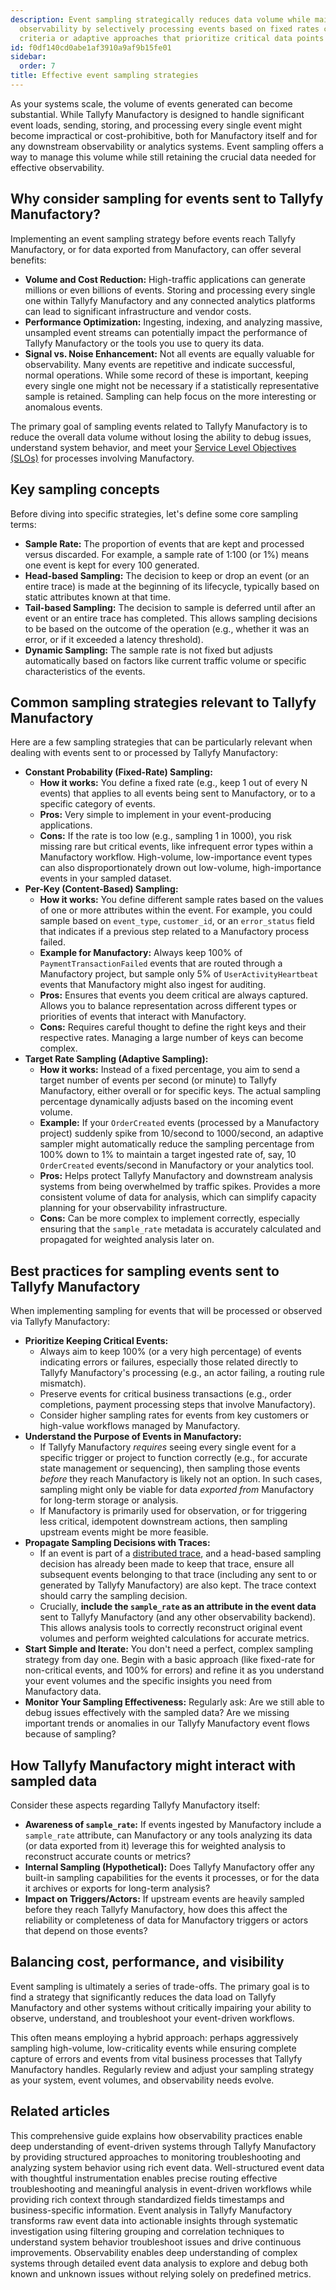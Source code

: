 ```yaml
---
description: Event sampling strategically reduces data volume while maintaining system
  observability by selectively processing events based on fixed rates content-based
  criteria or adaptive approaches that prioritize critical data points and error scenarios.
id: f0df140cd0abe1af3910a9af9b15fe01
sidebar:
  order: 7
title: Effective event sampling strategies
---
```


As your systems scale, the volume of events generated can become substantial. While Tallyfy Manufactory is designed to handle significant event loads, sending, storing, and processing every single event might become impractical or cost-prohibitive, both for Manufactory itself and for any downstream observability or analytics systems. Event sampling offers a way to manage this volume while still retaining the crucial data needed for effective observability.

## Why consider sampling for events sent to Tallyfy Manufactory?

Implementing an event sampling strategy before events reach Tallyfy Manufactory, or for data exported from Manufactory, can offer several benefits:

*   **Volume and Cost Reduction:** High-traffic applications can generate millions or even billions of events. Storing and processing every single one within Tallyfy Manufactory and any connected analytics platforms can lead to significant infrastructure and vendor costs.
*   **Performance Optimization:** Ingesting, indexing, and analyzing massive, unsampled event streams can potentially impact the performance of Tallyfy Manufactory or the tools you use to query its data.
*   **Signal vs. Noise Enhancement:** Not all events are equally valuable for observability. Many events are repetitive and indicate successful, normal operations. While some record of these is important, keeping every single one might not be necessary if a statistically representative sample is retained. Sampling can help focus on the more interesting or anomalous events.

The primary goal of sampling events related to Tallyfy Manufactory is to reduce the overall data volume without losing the ability to debug issues, understand system behavior, and meet your [Service Level Objectives (SLOs)](/products/manufactory/best-practices/setting-up-alerts-and-slos/) for processes involving Manufactory.

## Key sampling concepts

Before diving into specific strategies, let's define some core sampling terms:

*   **Sample Rate:** The proportion of events that are kept and processed versus discarded. For example, a sample rate of 1:100 (or 1%) means one event is kept for every 100 generated.
*   **Head-based Sampling:** The decision to keep or drop an event (or an entire trace) is made at the beginning of its lifecycle, typically based on static attributes known at that time.
*   **Tail-based Sampling:** The decision to sample is deferred until after an event or an entire trace has completed. This allows sampling decisions to be based on the outcome of the operation (e.g., whether it was an error, or if it exceeded a latency threshold).
*   **Dynamic Sampling:** The sample rate is not fixed but adjusts automatically based on factors like current traffic volume or specific characteristics of the events.

## Common sampling strategies relevant to Tallyfy Manufactory

Here are a few sampling strategies that can be particularly relevant when dealing with events sent to or processed by Tallyfy Manufactory:

*   **Constant Probability (Fixed-Rate) Sampling:**
    *   **How it works:** You define a fixed rate (e.g., keep 1 out of every N events) that applies to all events being sent to Manufactory, or to a specific category of events.
    *   **Pros:** Very simple to implement in your event-producing applications.
    *   **Cons:** If the rate is too low (e.g., sampling 1 in 1000), you risk missing rare but critical events, like infrequent error types within a Manufactory workflow. High-volume, low-importance event types can also disproportionately drown out low-volume, high-importance events in your sampled dataset.
*   **Per-Key (Content-Based) Sampling:**
    *   **How it works:** You define different sample rates based on the values of one or more attributes within the event. For example, you could sample based on `event_type`, `customer_id`, or an `error_status` field that indicates if a previous step related to a Manufactory process failed.
    *   **Example for Manufactory:** Always keep 100% of `PaymentTransactionFailed` events that are routed through a Manufactory project, but sample only 5% of `UserActivityHeartbeat` events that Manufactory might also ingest for auditing.
    *   **Pros:** Ensures that events you deem critical are always captured. Allows you to balance representation across different types or priorities of events that interact with Manufactory.
    *   **Cons:** Requires careful thought to define the right keys and their respective rates. Managing a large number of keys can become complex.
*   **Target Rate Sampling (Adaptive Sampling):**
    *   **How it works:** Instead of a fixed percentage, you aim to send a target number of events per second (or minute) to Tallyfy Manufactory, either overall or for specific keys. The actual sampling percentage dynamically adjusts based on the incoming event volume.
    *   **Example:** If your `OrderCreated` events (processed by a Manufactory project) suddenly spike from 10/second to 1000/second, an adaptive sampler might automatically reduce the sampling percentage from 100% down to 1% to maintain a target ingested rate of, say, 10 `OrderCreated` events/second in Manufactory or your analytics tool.
    *   **Pros:** Helps protect Tallyfy Manufactory and downstream analysis systems from being overwhelmed by traffic spikes. Provides a more consistent volume of data for analysis, which can simplify capacity planning for your observability infrastructure.
    *   **Cons:** Can be more complex to implement correctly, especially ensuring that the `sample_rate` metadata is accurately calculated and propagated for weighted analysis later on.

## Best practices for sampling events sent to Tallyfy Manufactory

When implementing sampling for events that will be processed or observed via Tallyfy Manufactory:

*   **Prioritize Keeping Critical Events:**
    *   Always aim to keep 100% (or a very high percentage) of events indicating errors or failures, especially those related directly to Tallyfy Manufactory's processing (e.g., an actor failing, a routing rule mismatch).
    *   Preserve events for critical business transactions (e.g., order completions, payment processing steps that involve Manufactory).
    *   Consider higher sampling rates for events from key customers or high-value workflows managed by Manufactory.
*   **Understand the Purpose of Events in Manufactory:**
    *   If Tallyfy Manufactory *requires* seeing every single event for a specific trigger or project to function correctly (e.g., for accurate state management or sequencing), then sampling those events *before* they reach Manufactory is likely not an option. In such cases, sampling might only be viable for data *exported from* Manufactory for long-term storage or analysis.
    *   If Manufactory is primarily used for observation, or for triggering less critical, idempotent downstream actions, then sampling upstream events might be more feasible.
*   **Propagate Sampling Decisions with Traces:**
    *   If an event is part of a [distributed trace](/products/manufactory/best-practices/implementing-distributed-tracing/), and a head-based sampling decision has already been made to keep that trace, ensure all subsequent events belonging to that trace (including any sent to or generated by Tallyfy Manufactory) are also kept. The trace context should carry the sampling decision.
    *   Crucially, **include the `sample_rate` as an attribute in the event data** sent to Tallyfy Manufactory (and any other observability backend). This allows analysis tools to correctly reconstruct original event volumes and perform weighted calculations for accurate metrics.
*   **Start Simple and Iterate:** You don't need a perfect, complex sampling strategy from day one. Begin with a basic approach (like fixed-rate for non-critical events, and 100% for errors) and refine it as you understand your event volumes and the specific insights you need from Manufactory data.
*   **Monitor Your Sampling Effectiveness:** Regularly ask: Are we still able to debug issues effectively with the sampled data? Are we missing important trends or anomalies in our Tallyfy Manufactory event flows because of sampling?

## How Tallyfy Manufactory might interact with sampled data

Consider these aspects regarding Tallyfy Manufactory itself:

*   **Awareness of `sample_rate`:** If events ingested by Manufactory include a `sample_rate` attribute, can Manufactory or any tools analyzing its data (or data exported from it) leverage this for weighted analysis to reconstruct accurate counts or metrics?
*   **Internal Sampling (Hypothetical):** Does Tallyfy Manufactory offer any built-in sampling capabilities for the events it processes, or for the data it archives or exports for long-term analysis?
*   **Impact on Triggers/Actors:** If upstream events are heavily sampled before they reach Tallyfy Manufactory, how does this affect the reliability or completeness of data for Manufactory triggers or actors that depend on those events?

## Balancing cost, performance, and visibility

Event sampling is ultimately a series of trade-offs. The primary goal is to find a strategy that significantly reduces the data load on Tallyfy Manufactory and other systems without critically impairing your ability to observe, understand, and troubleshoot your event-driven workflows.

This often means employing a hybrid approach: perhaps aggressively sampling high-volume, low-criticality events while ensuring complete capture of errors and events from vital business processes that Tallyfy Manufactory handles. Regularly review and adjust your sampling strategy as your system, event volumes, and observability needs evolve.


## Related articles
<CardGrid>
<LinkTitleCard header="<b>Manufactory > Introduction to observability best practices</b>" href="/products/manufactory/best-practices/" > This comprehensive guide explains how observability practices enable deep understanding of event-driven systems through Tallyfy Manufactory by providing structured approaches to monitoring troubleshooting and analyzing system behavior using rich event data. </LinkTitleCard>
<LinkTitleCard header="<b>Best Practices > Best practices for instrumenting applications</b>" href="/products/manufactory/best-practices/instrumenting-applications-for-manufactory/" > Well-structured event data with thoughtful instrumentation enables precise routing effective troubleshooting and meaningful analysis in event-driven workflows while providing rich context through standardized fields timestamps and business-specific information. </LinkTitleCard>
<LinkTitleCard header="<b>Best Practices > Analyzing events and deriving insights</b>" href="/products/manufactory/best-practices/analyzing-events-and-deriving-insights/" > Event analysis in Tallyfy Manufactory transforms raw event data into actionable insights through systematic investigation using filtering grouping and correlation techniques to understand system behavior troubleshoot issues and drive continuous improvements. </LinkTitleCard>
<LinkTitleCard header="<b>Best Practices > What is observability?</b>" href="/products/manufactory/best-practices/what-is-observability/" > Observability enables deep understanding of complex systems through detailed event data analysis to explore and debug both known and unknown issues without relying solely on predefined metrics. </LinkTitleCard>
</CardGrid>